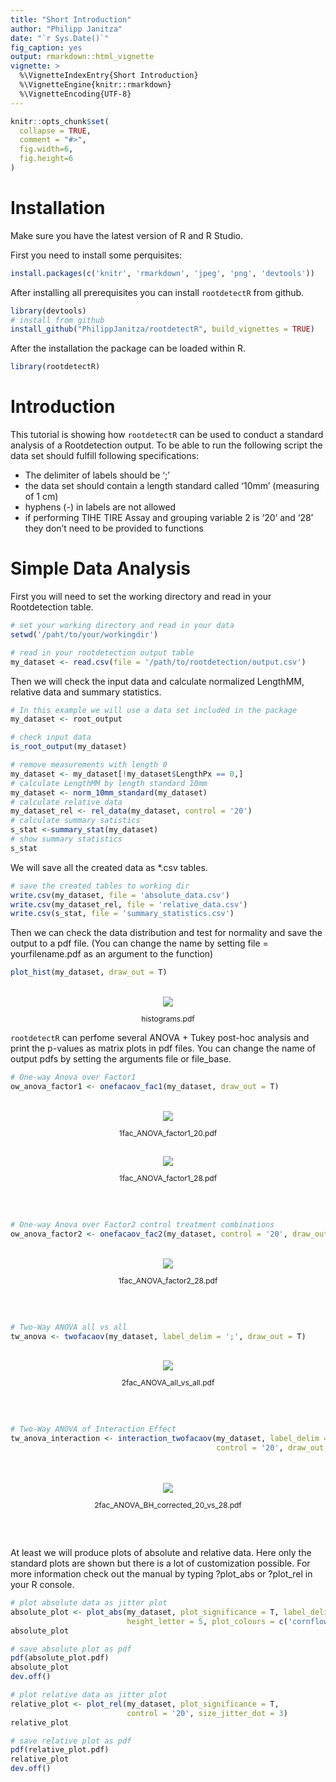 ```yaml
---
title: "Short Introduction"
author: "Philipp Janitza"
date: "`r Sys.Date()`"
fig_caption: yes
output: rmarkdown::html_vignette
vignette: >
  %\VignetteIndexEntry{Short Introduction}
  %\VignetteEngine{knitr::rmarkdown}
  %\VignetteEncoding{UTF-8}
---
```


```r
knitr::opts_chunk$set(
  collapse = TRUE,
  comment = "#>",
  fig.width=6, 
  fig.height=6
)
```


# Installation

Make sure you have the latest version of R and R Studio.

First you need to install some perquisites:

```r
install.packages(c('knitr', 'rmarkdown', 'jpeg', 'png', 'devtools'))
```

After installing all prerequisites you can install `rootdetectR` from github.

```r
library(devtools)
# install from github
install_github("PhilippJanitza/rootdetectR", build_vignettes = TRUE)
```

After the installation the package can be loaded within R.

```r
library(rootdetectR)
```

# Introduction

This tutorial is showing how `rootdetectR` can be used to conduct a standard analysis of a Rootdetection output. To be able to run the following script the data set should fulfill following specifications:

- The delimiter of labels should be ';'
- the data set should contain a length standard called '10mm' (measuring of 1 cm)
- hyphens (-) in labels are not allowed
- if performing TIHE TIRE Assay and grouping variable 2 is '20' and '28' they don't need to be provided to functions


# Simple Data Analysis

First you will need to set the working directory and read in your Rootdetection table.

```r
# set your working directory and read in your data
setwd('/paht/to/your/workingdir')

# read in your rootdetection output table
my_dataset <- read.csv(file = '/path/to/rootdetection/output.csv')
```
Then we will check the input data and calculate normalized LengthMM, relative data and summary statistics.

```r
# In this example we will use a data set included in the package
my_dataset <- root_output

# check input data
is_root_output(my_dataset)

# remove measurements with length 0
my_dataset <- my_dataset[!my_dataset$LengthPx == 0,]
# calculate LengthMM by length standard 10mm
my_dataset <- norm_10mm_standard(my_dataset)
# calculate relative data
my_dataset_rel <- rel_data(my_dataset, control = '20')
# calculate summary satistics
s_stat <-summary_stat(my_dataset)
# show summary statistics
s_stat
```

We will save all the created data as *.csv tables.

```r
# save the created tables to working dir
write.csv(my_dataset, file = 'absolute_data.csv')
write.csv(my_dataset_rel, file = 'relative_data.csv')
write.csv(s_stat, file = 'summary_statistics.csv')
```

Then we can check the data distribution and test for normality and save the output to a pdf file. (You can change the name by setting file = yourfilename.pdf as an argument to the function)
 
```r
plot_hist(my_dataset, draw_out = T)
```

<br>
<center>
![](histograms.pdf.png)
<br>
<p style="font-size:12px;">histograms.pdf</p>
</center>

`rootdetectR` can perfome several ANOVA + Tukey post-hoc analysis and print the p-values as matrix plots in pdf files. You can change the name of output pdfs by setting the arguments file or file_base.

```r
# One-way Anova over Factor1
ow_anova_factor1 <- onefacaov_fac1(my_dataset, draw_out = T)
```

<br>
<center>
![](1fac_ANOVA_factor1_20.pdf.png)
<br>
<p style="font-size:12px;">1fac_ANOVA_factor1_20.pdf</p>
<br>
![](1fac_ANOVA_factor1_28.pdf.png)
<br>
<p style="font-size:12px;">1fac_ANOVA_factor1_28.pdf</p>
<br><br>
</center>

```r
# One-way Anova over Factor2 control treatment combinations
ow_anova_factor2 <- onefacaov_fac2(my_dataset, control = '20', draw_out = T)
```

<br>
<center>
![](1fac_ANOVA_factor2_28.pdf.png)
<br>
<p style="font-size:12px;">1fac_ANOVA_factor2_28.pdf</p>
<br><br>
</center>

```r
# Two-Way ANOVA all vs all
tw_anova <- twofacaov(my_dataset, label_delim = ';', draw_out = T)
```

<br>
<center>
![](2fac_ANOVA_all_vs_all.pdf.png)
<br>
<p style="font-size:12px;">2fac_ANOVA_all_vs_all.pdf</p>
<br><br>
</center>

```r
# Two-Way ANOVA of Interaction Effect
tw_anova_interaction <- interaction_twofacaov(my_dataset, label_delim = ';', 
                                              control = '20', draw_out = T)
```
<br><br>
<center>
![](2fac_ANOVA_BH_corrected_20_vs_28.pdf.png)
<br>
<p style="font-size:12px;">2fac_ANOVA_BH_corrected_20_vs_28.pdf</p>
<br><br>
</center>

At least we will produce plots of absolute and relative data. Here only the standard plots are shown but there is a lot of customization possible. For more information check out the manual by typing ?plot_abs or ?plot_rel in your R console.

```r
# plot absolute data as jitter plot
absolute_plot <- plot_abs(my_dataset, plot_significance = T, label_delim = ';', 
                          height_letter = 5, plot_colours = c('cornflowerblue', 'indianred'))
absolute_plot
```
```r
# save absolute plot as pdf
pdf(absolute_plot.pdf)
absolute_plot
dev.off()
```

```r
# plot relative data as jitter plot
relative_plot <- plot_rel(my_dataset, plot_significance = T, 
                          control = '20', size_jitter_dot = 3)
relative_plot
```
```r
# save relative plot as pdf
pdf(relative_plot.pdf)
relative_plot
dev.off()
```
